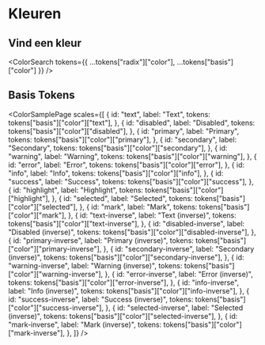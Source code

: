 
<Meta title="Basis Thema/Color" />

# Kleuren

## Vind een kleur

<ColorSearch tokens={{ ...tokens["radix"]["color"], ...tokens["basis"]["color"] }} />

## Basis Tokens

<ColorSamplePage
  scales={[
    {
      id: "text",
      label: "Text",
      tokens: tokens["basis"]["color"]["text"],
    },
    {
      id: "disabled",
      label: "Disabled",
      tokens: tokens["basis"]["color"]["disabled"],
    },
    {
      id: "primary",
      label: "Primary",
      tokens: tokens["basis"]["color"]["primary"],
    },
    {
      id: "secondary",
      label: "Secondary",
      tokens: tokens["basis"]["color"]["secondary"],
    },
    {
      id: "warning",
      label: "Warning",
      tokens: tokens["basis"]["color"]["warning"],
    },
    {
      id: "error",
      label: "Error",
      tokens: tokens["basis"]["color"]["error"],
    },
    {
      id: "info",
      label: "Info",
      tokens: tokens["basis"]["color"]["info"],
    },
    {
      id: "success",
      label: "Success",
      tokens: tokens["basis"]["color"]["success"],
    },
    {
      id: "highlight",
      label: "Highlight",
      tokens: tokens["basis"]["color"]["highlight"],
    },
    {
      id: "selected",
      label: "Selected",
      tokens: tokens["basis"]["color"]["selected"],
    },
    {
      id: "mark",
      label: "Mark",
      tokens: tokens["basis"]["color"]["mark"],
    },
    {
      id: "text-inverse",
      label: "Text (inverse)",
      tokens: tokens["basis"]["color"]["text-inverse"],
    },
    {
      id: "disabled-inverse",
      label: "Disabled (inverse)",
      tokens: tokens["basis"]["color"]["disabled-inverse"],
    },
    {
      id: "primary-inverse",
      label: "Primary (inverse)",
      tokens: tokens["basis"]["color"]["primary-inverse"],
    },
    {
      id: "secondary-inverse",
      label: "Secondary (inverse)",
      tokens: tokens["basis"]["color"]["secondary-inverse"],
    },
    {
      id: "warning-inverse",
      label: "Warning (inverse)",
      tokens: tokens["basis"]["color"]["warning-inverse"],
    },
    {
      id: "error-inverse",
      label: "Error (inverse)",
      tokens: tokens["basis"]["color"]["error-inverse"],
    },
    {
      id: "info-inverse",
      label: "Info (inverse)",
      tokens: tokens["basis"]["color"]["info-inverse"],
    },
    {
      id: "success-inverse",
      label: "Success (inverse)",
      tokens: tokens["basis"]["color"]["success-inverse"],
    },
    {
      id: "selected-inverse",
      label: "Selected (inverse)",
      tokens: tokens["basis"]["color"]["selected-inverse"],
    },
    {
      id: "mark-inverse",
      label: "Mark (inverse)",
      tokens: tokens["basis"]["color"]["mark-inverse"],
    },
  ]}
/>
